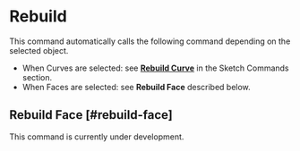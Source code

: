 
# Rebuild

<Reference shortcut="" command="Rebuild" button="Right of Command Bar" />

This command automatically calls the following command depending on the selected object.
- When Curves are selected: see [**Rebuild Curve**](../sketch/rebuild#rebuild-curve) in the Sketch Commands section.
- When Faces are selected: see **Rebuild Face** described below.

## Rebuild Face [#rebuild-face]

This command is currently under development.







